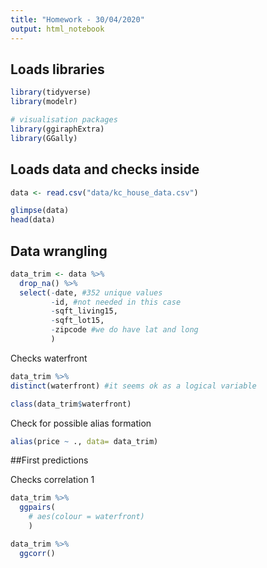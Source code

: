 ```yaml
---
title: "Homework - 30/04/2020"
output: html_notebook
---
```


## Loads libraries

```r
library(tidyverse)
library(modelr)

# visualisation packages
library(ggiraphExtra)
library(GGally)
```


## Loads data and checks inside

```r
data <- read.csv("data/kc_house_data.csv")

glimpse(data)
head(data)
```

## Data wrangling



```r
data_trim <- data %>% 
  drop_na() %>% 
  select(-date, #352 unique values
         -id, #not needed in this case
         -sqft_living15, 
         -sqft_lot15, 
         -zipcode #we do have lat and long
         )
```

Checks waterfront

```r
data_trim %>% 
distinct(waterfront) #it seems ok as a logical variable

class(data_trim$waterfront)
```
Check for possible alias formation
```r
alias(price ~ ., data= data_trim)
```
##First predictions

Checks correlation 1
```r
data_trim %>%
  ggpairs(
    # aes(colour = waterfront)
    )
```

```r
data_trim %>%
  ggcorr()
```